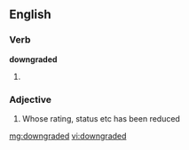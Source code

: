==English==

===Verb===
'''downgraded'''

# {{past of|[[downgrade]]}}

===Adjective===
{{en-adj}}

# Whose rating, status etc has been reduced

[[mg:downgraded]]
[[vi:downgraded]]